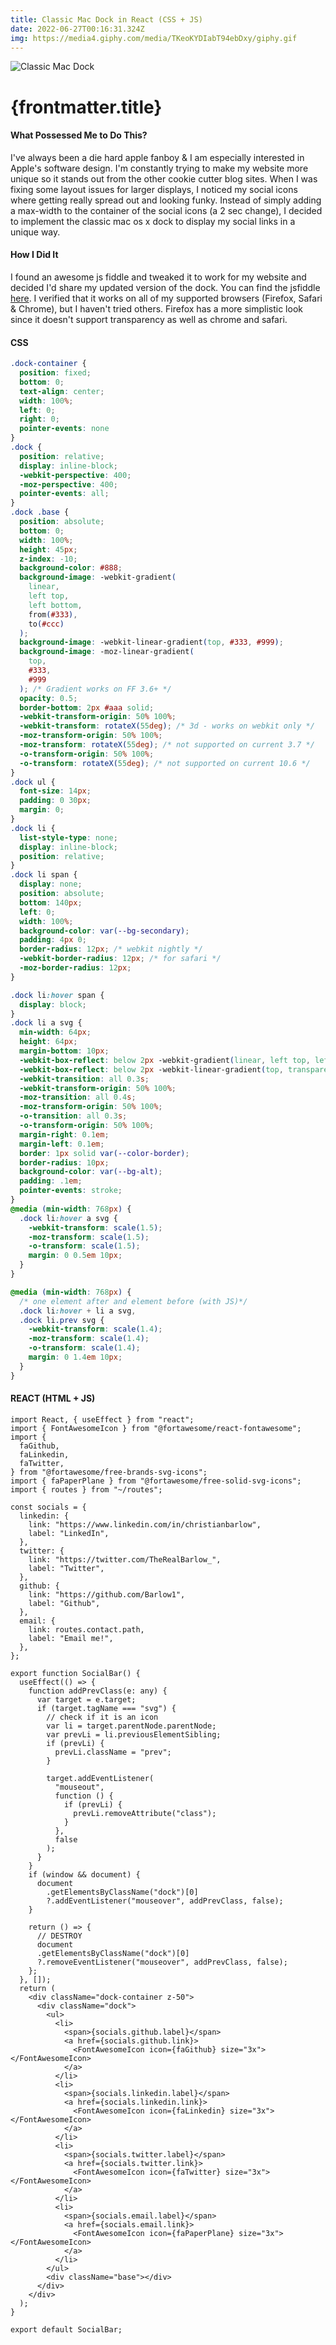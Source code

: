 ```yaml
---
title: Classic Mac Dock in React (CSS + JS)
date: 2022-06-27T00:16:31.324Z
img: https://media4.giphy.com/media/TKeoKYDIabT94ebDxy/giphy.gif
---
```


<img class="m-auto" src={frontmatter.img} alt="Classic Mac Dock" />


<SocialBar />

# {frontmatter.title}

#### What Possessed Me to Do This?

I've always been a die hard apple fanboy & I am especially interested in Apple's software design.
I'm constantly trying to make my website more unique so it stands out from the other cookie cutter blog sites.
When I was fixing some layout issues for larger displays, I noticed my social icons where getting really
spread out and looking funky. Instead of simply adding a max-width to the container of the social icons (a 2 sec change),
I decided to implement the classic mac os x dock to display my social links in a unique way.

#### How I Did It

I found an awesome js fiddle and tweaked it to work for my website and decided I'd share my updated version
of the dock. You can find the jsfiddle [here](https://jsfiddle.net/lespauled/jzj4sr52/).
I verified that it works on all of my supported browsers (Firefox, Safari & Chrome), but I haven't tried others.
Firefox has a more simplistic look since it doesn't support transparency as well as chrome and safari.

#### CSS

```css
.dock-container {
  position: fixed;
  bottom: 0;
  text-align: center;
  width: 100%;
  left: 0;
  right: 0;
  pointer-events: none
}
.dock {
  position: relative;
  display: inline-block;
  -webkit-perspective: 400;
  -moz-perspective: 400;
  pointer-events: all;
}
.dock .base {
  position: absolute;
  bottom: 0;
  width: 100%;
  height: 45px;
  z-index: -10;
  background-color: #888;
  background-image: -webkit-gradient(
    linear,
    left top,
    left bottom,
    from(#333),
    to(#ccc)
  );
  background-image: -webkit-linear-gradient(top, #333, #999);
  background-image: -moz-linear-gradient(
    top,
    #333,
    #999
  ); /* Gradient works on FF 3.6+ */
  opacity: 0.5;
  border-bottom: 2px #aaa solid;
  -webkit-transform-origin: 50% 100%;
  -webkit-transform: rotateX(55deg); /* 3d - works on webkit only */
  -moz-transform-origin: 50% 100%;
  -moz-transform: rotateX(55deg); /* not supported on current 3.7 */
  -o-transform-origin: 50% 100%;
  -o-transform: rotateX(55deg); /* not supported on current 10.6 */
}
.dock ul {
  font-size: 14px;
  padding: 0 30px;
  margin: 0;
}
.dock li {
  list-style-type: none;
  display: inline-block;
  position: relative;
}
.dock li span {
  display: none;
  position: absolute;
  bottom: 140px;
  left: 0;
  width: 100%;
  background-color: var(--bg-secondary);
  padding: 4px 0;
  border-radius: 12px; /* webkit nightly */
  -webkit-border-radius: 12px; /* for safari */
  -moz-border-radius: 12px;
}

.dock li:hover span {
  display: block;
}
.dock li a svg {
  min-width: 64px;
  height: 64px;
  margin-bottom: 10px;
  -webkit-box-reflect: below 2px -webkit-gradient(linear, left top, left bottom, from(transparent), color-stop(0.7, transparent), to(rgba(255, 255, 255, 0.5)));
  -webkit-box-reflect: below 2px -webkit-linear-gradient(top, transparent, rgba(255, 255, 255, 0.3));
  -webkit-transition: all 0.3s;
  -webkit-transform-origin: 50% 100%;
  -moz-transition: all 0.4s;
  -moz-transform-origin: 50% 100%;
  -o-transition: all 0.3s;
  -o-transform-origin: 50% 100%;
  margin-right: 0.1em;
  margin-left: 0.1em;
  border: 1px solid var(--color-border);
  border-radius: 10px;
  background-color: var(--bg-alt);
  padding: .1em;
  pointer-events: stroke;
}
@media (min-width: 768px) {
  .dock li:hover a svg {
    -webkit-transform: scale(1.5);
    -moz-transform: scale(1.5);
    -o-transform: scale(1.5);
    margin: 0 0.5em 10px;
  }
}

@media (min-width: 768px) {
  /* one element after and element before (with JS)*/
  .dock li:hover + li a svg,
  .dock li.prev svg {
    -webkit-transform: scale(1.4);
    -moz-transform: scale(1.4);
    -o-transform: scale(1.4);
    margin: 0 1.4em 10px;
  }
}
```

#### REACT (HTML + JS)

```tsx filename=SocialBar.tsx
import React, { useEffect } from "react";
import { FontAwesomeIcon } from "@fortawesome/react-fontawesome";
import {
  faGithub,
  faLinkedin,
  faTwitter,
} from "@fortawesome/free-brands-svg-icons";
import { faPaperPlane } from "@fortawesome/free-solid-svg-icons";
import { routes } from "~/routes";

const socials = {
  linkedin: {
    link: "https://www.linkedin.com/in/christianbarlow",
    label: "LinkedIn",
  },
  twitter: {
    link: "https://twitter.com/TheRealBarlow_",
    label: "Twitter",
  },
  github: {
    link: "https://github.com/Barlow1",
    label: "Github",
  },
  email: {
    link: routes.contact.path,
    label: "Email me!",
  },
};

export function SocialBar() {
  useEffect(() => {
    function addPrevClass(e: any) {
      var target = e.target;
      if (target.tagName === "svg") {
        // check if it is an icon
        var li = target.parentNode.parentNode;
        var prevLi = li.previousElementSibling;
        if (prevLi) {
          prevLi.className = "prev";
        }

        target.addEventListener(
          "mouseout",
          function () {
            if (prevLi) {
              prevLi.removeAttribute("class");
            }
          },
          false
        );
      }
    }
    if (window && document) {
      document
        .getElementsByClassName("dock")[0]
        ?.addEventListener("mouseover", addPrevClass, false);
    }

    return () => {
      // DESTROY
      document
      .getElementsByClassName("dock")[0]
      ?.removeEventListener("mouseover", addPrevClass, false);
    };
  }, []);
  return (
    <div className="dock-container z-50">
      <div className="dock">
        <ul>
          <li>
            <span>{socials.github.label}</span>
            <a href={socials.github.link}>
              <FontAwesomeIcon icon={faGithub} size="3x"></FontAwesomeIcon>
            </a>
          </li>
          <li>
            <span>{socials.linkedin.label}</span>
            <a href={socials.linkedin.link}>
              <FontAwesomeIcon icon={faLinkedin} size="3x"></FontAwesomeIcon>
            </a>
          </li>
          <li>
            <span>{socials.twitter.label}</span>
            <a href={socials.twitter.link}>
              <FontAwesomeIcon icon={faTwitter} size="3x"></FontAwesomeIcon>
            </a>
          </li>
          <li>
            <span>{socials.email.label}</span>
            <a href={socials.email.link}>
              <FontAwesomeIcon icon={faPaperPlane} size="3x"></FontAwesomeIcon>
            </a>
          </li>
        </ul>
        <div className="base"></div>
      </div>
    </div>
  );
}

export default SocialBar;
```
